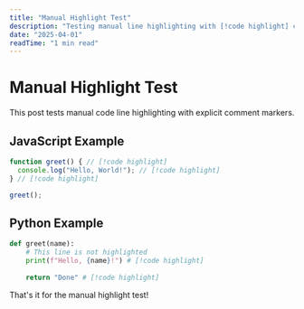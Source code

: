 ```yaml
---
title: "Manual Highlight Test"
description: "Testing manual line highlighting with [!code highlight] comment."
date: "2025-04-01"
readTime: "1 min read"
---
```


# Manual Highlight Test

This post tests manual code line highlighting with explicit comment markers.

## JavaScript Example

```javascript
function greet() { // [!code highlight]
  console.log("Hello, World!"); // [!code highlight]
} // [!code highlight]

greet();
```

## Python Example

```python
def greet(name):
    # This line is not highlighted
    print(f"Hello, {name}!") # [!code highlight]
    
    return "Done" # [!code highlight]
```

That's it for the manual highlight test!